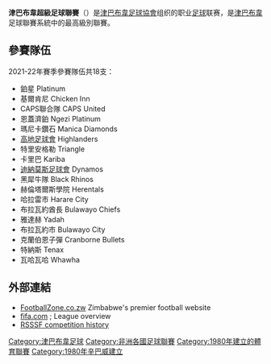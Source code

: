 {{Infobox football league
| name       = 津巴布韋超級足球聯賽
| logo       = <!-- 檔案不存在 Castle_Lager_Premier_Soccer_League.jpg ，可從英文維基百科取得 -->
| pixels     = 163px
| country    = Zimbabwe
| confed     = CAF
| founded    = 1962
| teams      = 16
| relegation = [[津巴布韋足球甲級聯賽|津巴布韋足球甲級聯賽]]
| levels     = 1
| domest_cup = 
| confed_cup = [[非洲聯賽冠軍盃|非洲聯賽冠軍盃]] <br> [[非洲聯盟盃|非洲聯盟盃]]
| champions  = [[發電機足球會|發電機足球會]]
| season     = 2014
| most successful club = [[發電機足球會|發電機足球會]] (22)
| tv         =
| website    = www.footballzone.co.zw
| current    = 2014–15
}}

'''津巴布韋超級足球聯賽'''（{{lang-en|Zimbabwe Premier Soccer League}}）是[[津巴布韋足球協會|津巴布韋足球協會]]组织的职业[[足球|足球]]联赛，是[[津巴布韋|津巴布韋]]足球聯賽系統中的最高級別聯賽。

==參賽隊伍==
2021-22年賽季參賽隊伍共18支：
*鉑星 Platinum
*基爾肯尼 Chicken Inn
*CAPS聯合隊 CAPS United
*恩蓋濟鉑 Ngezi Platinum
*瑪尼卡鑽石 Manica Diamonds
*[[高地足球會|高地足球會]] Highlanders
*特里安格勒 Triangle
*卡里巴 Kariba
*[[迪納莫斯足球會|迪納莫斯足球會]] Dynamos
*黑犀牛隊 Black Rhinos
*赫倫塔爾斯學院 Herentals
*哈拉雷市 Harare City
*布拉瓦約酋長 Bulawayo Chiefs
*雅達赫 Yadah
*布拉瓦約市 Bulawayo City
*克蘭伯恩子彈 Cranborne Bullets
*特納斯 Tenax
*瓦哈瓦哈 Whawha

==外部連結==
*[http://www.footballzone.co.zw FootballZone.co.zw] {{Wayback|url=http://www.footballzone.co.zw/ |date=20130521033027 }} Zimbabwe's premier football website
*[http://www.fifa.com/associations/association=zim/nationalleague/standings.html fifa.com] {{WebCite|url=https://www.webcitation.org/6I7MQt3ML?url=http://www.fifa.com/associations/association=zim/nationalleague/standings.html |date=20130715002410 |dateformat=iso }}; League overview
*[http://www.rsssf.com/tablesz/zimbchamp.html RSSSF competition history] {{Wayback|url=http://www.rsssf.com/tablesz/zimbchamp.html |date=20180102100811 }}

{{CAF leagues}}
[[Category:津巴布韋足球|Category:津巴布韋足球]]
[[Category:非洲各國足球聯賽|Category:非洲各國足球聯賽]]
[[Category:1980年建立的體育聯賽|Category:1980年建立的體育聯賽]]
[[Category:1980年辛巴威建立|Category:1980年辛巴威建立]]
